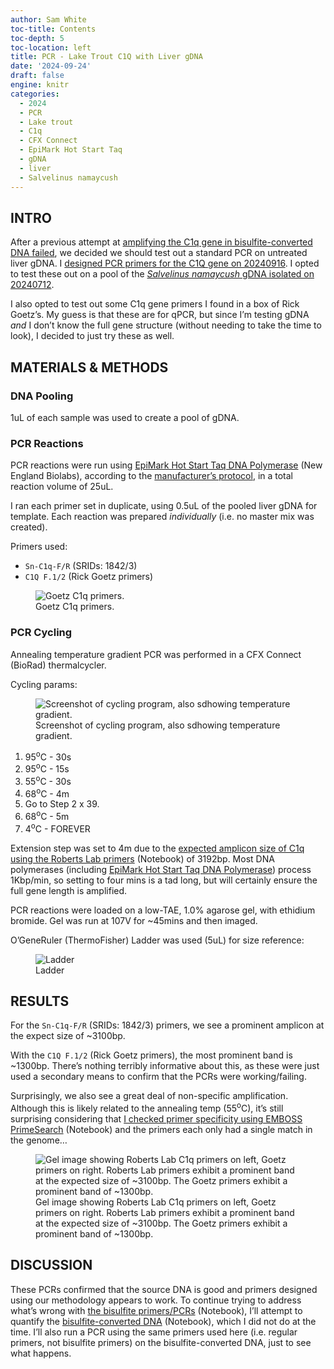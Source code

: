 ```yaml
---
author: Sam White
toc-title: Contents
toc-depth: 5
toc-location: left
title: PCR - Lake Trout C1Q with Liver gDNA
date: '2024-09-24'
draft: false
engine: knitr
categories: 
  - 2024
  - PCR
  - Lake trout
  - C1q
  - CFX Connect
  - EpiMark Hot Start Taq
  - gDNA
  - liver
  - Salvelinus namaycush
---
```

## INTRO

After a previous attempt at [amplifying the C1q gene in bisulfite-converted DNA failed](../2024-09-11-Bisulfite-PCR---Second-Primer-Annealing-Gradient-Test-with-Lake-Trout-Bisulfite-treated-DNA/index.qmd),  we decided we should test out a standard PCR on untreated liver gDNA. I [designed PCR primers for the C1Q gene on 20240916](../2024-09-16-Primer-Design---Lake-Trout-C1q-Gene-Sequencing-Primers-Using-Primer3/index.qmd). I opted to test these out on a pool of the [_Salvelinus namaycush_ gDNA isolated on 20240712](../2024-07-12-DNA-Isolation-and-Quantification---Lake-Trout-Liver/index.qmd).

I also opted to test out some C1q gene primers I found in a box of Rick Goetz's. My guess is that these are for qPCR, but since I'm testing gDNA _and_ I don't know the full gene structure (without needing to take the time to look), I decided to just try these as well.



## MATERIALS & METHODS

### DNA Pooling

1uL of each sample was used to create a pool of gDNA.

### PCR Reactions

PCR reactions were run using [EpiMark Hot Start Taq DNA Polymerase](https://www.neb.com/en-us/products/m0490-epimark-hot-start-taq-dna-polymerase) (New England Biolabs), according to the [manufacturer's protocol](https://www.neb.com/en-us/protocols/2012/09/25/epimark-hot-start-taq-dna-polymerase-guidelines-for-pcr-reactions-m0490), in a total reaction volume of 25uL.

I ran each primer set in duplicate, using 0.5uL of the pooled liver gDNA for template. Each reaction was prepared _individually_ (i.e. no master mix was created).

Primers used:

- `Sn-C1q-F/R` (SRIDs: 1842/3)
- `C1Q F.1/2` (Rick Goetz primers)

![Goetz C1q primers.](./20240924-snam-goetz-c1q-primers.jpg){#fig-goetz-C1q-primers fig-alt="Goetz C1q primers." .lightbox}


### PCR Cycling

Annealing temperature gradient PCR was performed in a CFX Connect (BioRad) thermalcycler.

Cycling params:


![Screenshot of cycling program, also sdhowing temperature gradient.](./20240924-snam-c1q-pcr.png){#fig-PCR-parameters fig-alt="PCR cycling parameters."}


1. 95<sup>o</sup>C - 30s
2. 95<sup>o</sup>C - 15s
3. 55<sup>o</sup>C - 30s
4. 68<sup>o</sup>C - 4m
5. Go to Step 2 x 39.
6. 68<sup>o</sup>C - 5m
7. 4<sup>o</sup>C - FOREVER

::: {.callout-tip}
Extension step was set to 4m due to the [expected amplicon size of C1q using the Roberts Lab primers](../2024-09-16-Primer-Design---Lake-Trout-C1q-Gene-Sequencing-Primers-Using-Primer3/index.qmd) (Notebook) of 3192bp. Most DNA polymerases (including [EpiMark Hot Start Taq DNA Polymerase](https://www.neb.com/en-us/products/m0490-epimark-hot-start-taq-dna-polymerase)) process 1Kbp/min, so setting to four mins is a tad long, but will certainly ensure the full gene length is amplified.
:::

PCR reactions were loaded on a low-TAE, 1.0% agarose gel, with ethidium bromide. Gel was run at 107V for ~45mins and then imaged.

O'GeneRuler (ThermoFisher) Ladder was used (5uL) for size reference:

![Ladder](../../../images/ogene-ruler.jpeg){#fig-ladder fig-alt="O'GeneRuler" .lightbox}

## RESULTS

For the `Sn-C1q-F/R` (SRIDs: 1842/3) primers, we see a prominent amplicon at the expect size of ~3100bp.

With the `C1Q F.1/2` (Rick Goetz primers), the most prominent band is ~1300bp. There's nothing terribly informative about this, as these were just used a secondary means to confirm that the PCRs were working/failing.

Surprisingly, we also see a great deal of non-specific amplification. Although this is likely related to the annealing temp (55<sup>o</sup>C), it's still surprising considering that [I checked primer specificity using EMBOSS PrimeSearch](https://robertslab.github.io/sams-notebook/posts/2024/2024-09-16-Primer-Design---Lake-Trout-C1q-Gene-Sequencing-Primers-Using-Primer3/#check-primer-matches) (Notebook) and the primers each only had a single match in the genome...


![Gel image showing Roberts Lab C1q primers on left, Goetz primers on right. Roberts Lab primers exhibit a prominent band at the expected size of ~3100bp. The Goetz primers exhibit a prominent band of ~1300bp.](./20240924-snam-c1q-pcr-gel.jpg){#fig-gel-image fig-alt="Gel image showing Roberts Lab C1q primers on left, Goetz primers on right. Roberts Lab primers exhibit a prominent band at the expected size of ~3100bp. The Goetz primers exhibit a prominent band of ~1300bp." .lightbox}

## DISCUSSION

These PCRs confirmed that the source DNA is good and primers designed using our methodology appears to work. To continue trying to address what's wrong with [the bisulfite primers/PCRs](../2024-09-11-Bisulfite-PCR---Second-Primer-Annealing-Gradient-Test-with-Lake-Trout-Bisulfite-treated-DNA/index.qmd) (Notebook), I'll attempt to quantify the [bisulfite-converted DNA](../2024-08-13-Bisulfite-Conversion---Lake-Trout-gDNA-Using-EZ-DNA-Methylation-Lightning-Kit/index.qmd) (Notebook), which I did not do at the time. I'll also run a PCR using the same primers used here (i.e. regular primers, not bisulfite primers) on the bisulfite-converted DNA, just to see what happens.